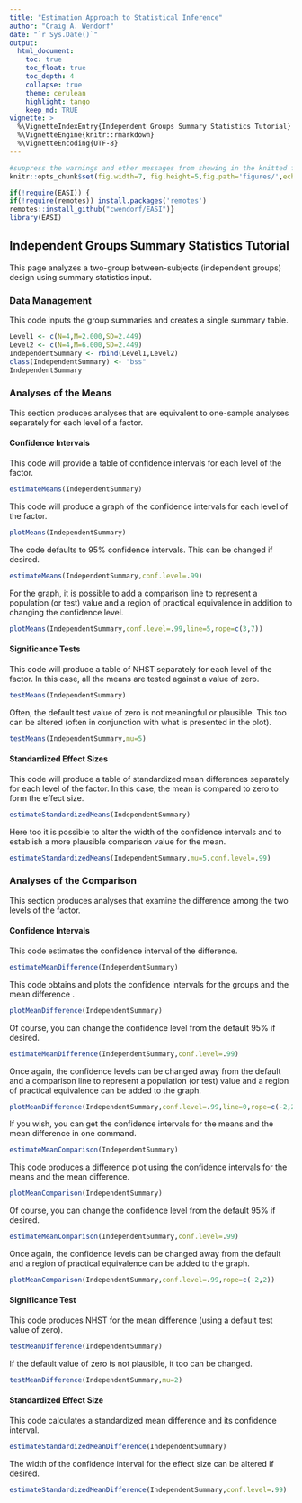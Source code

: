 ```yaml
---
title: "Estimation Approach to Statistical Inference"
author: "Craig A. Wendorf"
date: "`r Sys.Date()`"
output:
  html_document:
    toc: true
    toc_float: true
    toc_depth: 4
    collapse: true
    theme: cerulean
    highlight: tango
    keep_md: TRUE
vignette: >
  %\VignetteIndexEntry{Independent Groups Summary Statistics Tutorial}
  %\VignetteEngine{knitr::rmarkdown}
  %\VignetteEncoding{UTF-8}
---
```


```r
#suppress the warnings and other messages from showing in the knitted file.
knitr::opts_chunk$set(fig.width=7, fig.height=5,fig.path='figures/',echo=TRUE,warning=FALSE,message=FALSE)
```

```r
if(!require(EASI)) {
if(!require(remotes)) install.packages('remotes')
remotes::install_github("cwendorf/EASI")}
library(EASI)
```

## Independent Groups Summary Statistics Tutorial

This page analyzes a two-group between-subjects (independent groups) design using summary statistics input.

### Data Management

This code inputs the group summaries and creates a single summary table.
```r
Level1 <- c(N=4,M=2.000,SD=2.449)
Level2 <- c(N=4,M=6.000,SD=2.449)
IndependentSummary <- rbind(Level1,Level2)
class(IndependentSummary) <- "bss"
IndependentSummary
```

### Analyses of the Means

This section produces analyses that are equivalent to one-sample analyses separately for each level of a factor.

#### Confidence Intervals

This code will provide a table of confidence intervals for each level of the factor.
```r
estimateMeans(IndependentSummary)
```

This code will produce a graph of the confidence intervals for each level of the factor.
```r
plotMeans(IndependentSummary)
```

The code defaults to 95% confidence intervals. This can be changed if desired.
```r
estimateMeans(IndependentSummary,conf.level=.99)
```

For the graph, it is possible to add a comparison line to represent a population (or test) value and a region of practical equivalence in addition to changing the confidence level.
```r
plotMeans(IndependentSummary,conf.level=.99,line=5,rope=c(3,7))
```

#### Significance Tests

This code will produce a table of NHST separately for each level of the factor. In this case, all the means are tested against a value of zero.
```r
testMeans(IndependentSummary)
```

Often, the default test value of zero is not meaningful or plausible. This too can be altered (often in conjunction with what is presented in the plot).
```r
testMeans(IndependentSummary,mu=5)
```

#### Standardized Effect Sizes

This code will produce a table of standardized mean differences separately for each level of the factor. In this case, the mean is compared to zero to form the effect size.
```r
estimateStandardizedMeans(IndependentSummary)
```

Here too it is possible to alter the width of the confidence intervals and to establish a more plausible comparison value for the mean.
```r
estimateStandardizedMeans(IndependentSummary,mu=5,conf.level=.99)
```
 
### Analyses of the Comparison

This section produces analyses that examine the difference among the two levels of the factor.

#### Confidence Intervals

This code estimates the confidence interval of the difference.
```r
estimateMeanDifference(IndependentSummary)
```

This code obtains and plots the confidence intervals for the groups and the mean difference .
```r
plotMeanDifference(IndependentSummary)
```

Of course, you can change the confidence level from the default 95% if desired.
```r
estimateMeanDifference(IndependentSummary,conf.level=.99)
```

Once again, the confidence levels can be changed away from the default and a comparison line to represent a population (or test) value and a region of practical equivalence can be added to the graph.
```r
plotMeanDifference(IndependentSummary,conf.level=.99,line=0,rope=c(-2,2))
```

If you wish, you can get the confidence intervals for the means and the mean difference in one command.

```r
estimateMeanComparison(IndependentSummary)
```

This code produces a difference plot using the confidence intervals for the means and the mean difference.

```r
plotMeanComparison(IndependentSummary)
```

Of course, you can change the confidence level from the default 95% if desired.
```r
estimateMeanComparison(IndependentSummary,conf.level=.99)
```

Once again, the confidence levels can be changed away from the default and a region of practical equivalence can be added to the graph.
```r
plotMeanComparison(IndependentSummary,conf.level=.99,rope=c(-2,2))
```

#### Significance Test

This code produces NHST for the mean difference (using a default test value of zero).
```r
testMeanDifference(IndependentSummary)
```

If the default value of zero is not plausible, it too can be changed.
```r
testMeanDifference(IndependentSummary,mu=2)
```

#### Standardized Effect Size

This code calculates a standardized mean difference and its confidence interval.
```r
estimateStandardizedMeanDifference(IndependentSummary)
```

The width of the confidence interval for the effect size can be altered if desired.
```r
estimateStandardizedMeanDifference(IndependentSummary,conf.level=.99)
```
